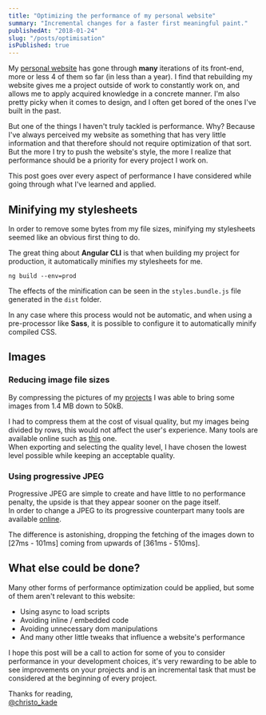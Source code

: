 ```yaml
---
title: "Optimizing the performance of my personal website"
summary: "Incremental changes for a faster first meaningful paint."
publishedAt: "2018-01-24"
slug: "/posts/optimisation"
isPublished: true
---
```


My [personal website](https://christopherkade.com) has gone through **many** iterations of its front-end, more or less 4 of them so far (in less than a year). I find that rebuilding my website gives me a project outside of work to constantly work on, and allows me to apply acquired knowledge in a concrete manner. I'm also pretty picky when it comes to design, and I often get bored of the ones I've built in the past.

But one of the things I haven't truly tackled is performance. Why? Because I've always perceived my website as something that has very little information and that therefore should not require optimization of that sort. But the more I try to push the website's style, the more I realize that performance should be a priority for every project I work on.

This post goes over every aspect of performance I have considered while going through what I've learned and applied.

## Minifying my stylesheets

In order to remove some bytes from my file sizes, minifying my stylesheets seemed like an obvious first thing to do.

The great thing about **Angular CLI** is that when building my project for production, it automatically minifies my stylesheets for me.

`ng build --env=prod`

The effects of the minification can be seen in the `styles.bundle.js` file generated in the `dist` folder.

In any case where this process would not be automatic, and when using a pre-processor like **Sass**, it is possible to configure it to automatically minify compiled CSS.

## Images

### Reducing image file sizes

By compressing the pictures of my [projects](https://christopherkade.com/projects) I was able to bring some images from 1.4 MB down to 50kB.

I had to compress them at the cost of visual quality, but my images being divided by rows, this would not affect the user's experience. Many tools are available online such as [this](http://compressimage.toolur.com/) one.  
When exporting and selecting the quality level, I have chosen the lowest level possible while keeping an acceptable quality.

### Using progressive JPEG

Progressive JPEG are simple to create and have little to no performance penalty, the upside is that they appear sooner on the page itself.  
In order to change a JPEG to its progressive counterpart many tools are available [online](https://www.imgonline.com.ua/eng/make-jpeg-progressive-without-compression.php).

The difference is astonishing, dropping the fetching of the images down to [27ms - 101ms] coming from upwards of [361ms - 510ms].

## What else could be done?

Many other forms of performance optimization could be applied, but some of them aren't relevant to this website:

- Using async to load scripts
- Avoiding inline / embedded code
- Avoiding unnecessary dom manipulations
- And many other little tweaks that influence a website's performance

I hope this post will be a call to action for some of you to consider performance in your development choices, it's very rewarding to be able to see improvements on your projects and is an incremental task that must be considered at the beginning of every project.

Thanks for reading,  
[@christo_kade](https://twitter.com/christo_kade)
